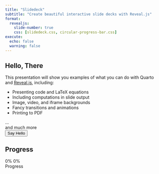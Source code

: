 ```yaml
---
title: "Slidedeck"
subtitle: "Create beautiful interactive slide decks with Reveal.js"
format:
  revealjs: 
    slide-number: true
    css: [slidedeck.css, circular-progress-bar.css]
execute:
  echo: false
  warning: false    
---
```


## Hello, There

This presentation will show you examples of what you can do with Quarto and [Reveal.js](https://revealjs.com), including:

-   Presenting code and LaTeX equations
-   Including computations in slide output
-   Image, video, and iframe backgrounds
-   Fancy transitions and animations
-   Printing to PDF

...<div class="foo">and much more</div>

<form>  
  <input type="button" value="Say Hello" onclick="msg()"/>  
</form> 

<script type="text/javascript">
  function msg(){  
    alert("Hello, Local Slidedeck Script!");  
  }
</script>  

<script type="text/javascript" src="https://raw.githack.com/vanHeemstraSystems/quarto-revealjs/main/slidedeck.js"></script>

## Progress

```{=html}
<div class="container">
  <div class="circular-progress">
    <span class="progress-value">0%</span>
    <span class="progress-loaded-value">0%</span>
  </div>
  <span class="text">Progress</span>
</div>
```

<script type="text/javascript">
let progressPromise = new Promise(function(resolve, reject) {    
    // Make an asynchronous call and either resolve or reject
    resolve("I am done with getting the progress ...");
});
  
const progressConsumer = () => {
    progressPromise.then(
      (result) => {
        console.log(result);
      },
      (error) => {
        console.log(error);
      }
    )
}

let progressData = fetch("https://raw.githack.com/vanHeemstraSystems/quarto-revealjs/main/data/progress.json", {
    mode: 'cors',
    headers: {
      'Access-Control-Allow-Origin':'*'
    }
  })
  .then(res => res.json());

let circularProgress = document.querySelector(".circular-progress"),
    progressValue = document.querySelector(".progress-value"),
    progressLoadedValue = document.querySelector(".progress-loaded-value");

let progressStartValue = 0,    
    progressEndValue = 90,
    progressLoadedEndValue = 55,
    speed = 100;

let progress = setInterval(() => {
    progressStartValue++;
    progressValue.textContent = `${progressStartValue}%`
    progressLoadedValue.textContent = `${progressLoadedEndValue}%`
    circularProgress.style.background = `conic-gradient(#7d2ae8 ${progressStartValue * 3.6}deg, #ededed 0deg)`
    if(progressStartValue == progressEndValue){
        clearInterval(progress);
    }
}, speed);
</script>
